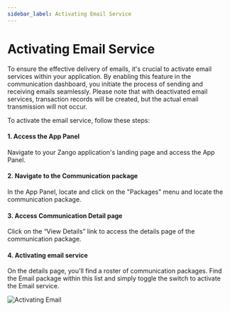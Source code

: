 ```yaml
---
sidebar_label: Activating Email Service
---
```


# Activating Email Service

To ensure the effective delivery of emails, it's crucial to activate email services within your application. By enabling this feature in the communication dashboard, you initiate the process of sending and receiving emails seamlessly. Please note that with deactivated email services, transaction records will be created, but the actual email transmission will not occur.

To activate the email service, follow these steps:

#### 1. Access the App Panel

Navigate to your Zango application's landing page and access the App Panel.

#### 2. Navigate to the Communication package

In the App Panel, locate and click on the "Packages" menu and locate the communication package.

#### 3. Access Communication Detail page

Click on the “View Details” link to access the details page of the communication package.

#### 4. Activating email service

On the details page, you'll find a roster of communication packages. Find the Email package within this list and simply toggle the switch to activate the Email service.

![Activating Email](./images/activateEmail.png)
